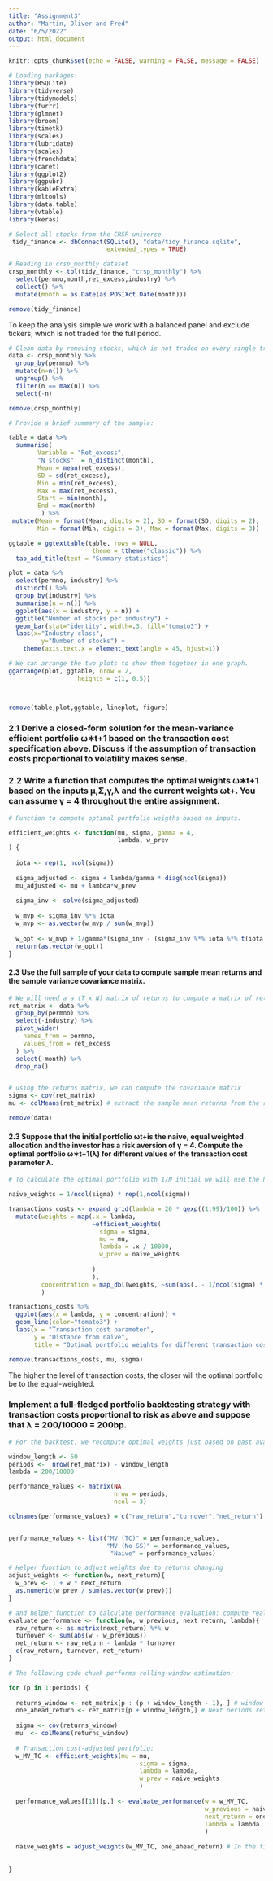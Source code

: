 ```yaml
---
title: "Assignment3"
author: "Martin, Oliver and Fred"
date: "6/5/2022"
output: html_document
---
```


```r
knitr::opts_chunk$set(echo = FALSE, warning = FALSE, message = FALSE)
```

```r
# Loading packages:
library(RSQLite)
library(tidyverse)
library(tidymodels) 
library(furrr) 
library(glmnet)
library(broom)
library(timetk)
library(scales)
library(lubridate)
library(scales)
library(frenchdata)
library(caret)
library(ggplot2)
library(ggpubr)
library(kableExtra)
library(mltools)
library(data.table)
library(vtable)
library(keras)
```


```r
# Select all stocks from the CRSP universe
 tidy_finance <- dbConnect(SQLite(), "data/tidy_finance.sqlite", 
                           extended_types = TRUE)

# Reading in crsp_monthly dataset
crsp_monthly <- tbl(tidy_finance, "crsp_monthly") %>%
  select(permno,month,ret_excess,industry) %>%
  collect() %>%
  mutate(month = as.Date(as.POSIXct.Date(month)))

remove(tidy_finance)
```
To keep the analysis simple we work with a balanced panel and exclude tickers, which is not traded for the full period. 
```r

# Clean data by removing stocks, which is not traded on every single trading day. 
data <- crsp_monthly %>%
  group_by(permno) %>%
  mutate(n=n()) %>%
  ungroup() %>%
  filter(n == max(n)) %>%
  select(-n)

remove(crsp_monthly)
```

```r
# Provide a brief summary of the sample:

table = data %>% 
  summarise(
        Variable = "Ret_excess",
        "N stocks"  = n_distinct(month),
        Mean = mean(ret_excess),
        SD = sd(ret_excess),
        Min = min(ret_excess),
        Max = max(ret_excess),
        Start = min(month),
        End = max(month)
         ) %>%
 mutate(Mean = format(Mean, digits = 2), SD = format(SD, digits = 2),
        Min = format(Min, digits = 3), Max = format(Max, digits = 3))

ggtable = ggtexttable(table, rows = NULL,
                       theme = ttheme("classic")) %>%
  tab_add_title(text = "Summary statistics")

plot = data %>% 
  select(permno, industry) %>%
  distinct() %>%
  group_by(industry) %>%
  summarise(n = n()) %>%
  ggplot(aes(x = industry, y = n)) +
  ggtitle("Number of stocks per industry") +
  geom_bar(stat="identity", width=.3, fill="tomato3") +
  labs(x="Industry class",
         y="Number of stocks") + 
    theme(axis.text.x = element_text(angle = 45, hjust=1))

# We can arrange the two plots to show them together in one graph. 
ggarrange(plot, ggtable, nrow = 2,
                   heights = c(1, 0.5)) 



remove(table,plot,ggtable, lineplot, figure)

```

### 2.1 Derive a closed-form solution for the mean-variance efficient portfolio ω∗t+1 based on the transaction cost specification above. Discuss if the assumption of transaction costs proportional to volatility makes sense.


### 2.2 Write a function that computes the optimal weights ω∗t+1 based on the inputs μ,Σ,γ,λ and the current weights ωt+. You can assume γ = 4 throughout the entire assignment.

```r
# Function to compute optimal portfolio weigths based on inputs. 

efficient_weights <- function(mu, sigma, gamma = 4, 
                              lambda, w_prev
) {
  
  iota <- rep(1, ncol(sigma))
  
  sigma_adjusted <- sigma + lambda/gamma * diag(ncol(sigma))
  mu_adjusted <- mu + lambda*w_prev
  
  sigma_inv <- solve(sigma_adjusted)
  
  w_mvp <- sigma_inv %*% iota
  w_mvp <- as.vector(w_mvp / sum(w_mvp))
  
  w_opt <- w_mvp + 1/gamma*(sigma_inv - (sigma_inv %*% iota %*% t(iota) %*% sigma_inv)/sum(sigma_inv)) %*% mu_adjusted
  return(as.vector(w_opt))
}

```


#### 2.3 Use the full sample of your data to compute sample mean returns and the sample variance covariance matrix.

```r
# We will need a a (T x N) matrix of returns to compute a matrix of returns: 
ret_matrix <- data %>%
  group_by(permno) %>%
  select(-industry) %>%
  pivot_wider(
    names_from = permno,
    values_from = ret_excess
  ) %>% 
  select(-month) %>%
  drop_na() 


# using the returns matrix, we can compute the covariance matrix 
sigma <- cov(ret_matrix)
mu <- colMeans(ret_matrix) # extract the sample mean returns from the return matrix

remove(data)

```

#### 2.3 Suppose that the initial portfolio ωt+is the naive, equal weighted allocation and the investor has a risk aversion of γ = 4. Compute the optimal portfolio ω∗t+1(λ) for different values of the transaction cost parameter λ.
```r
# To calculate the optimal portfolio with 1/N initial we will use the hard-coded weight parameter from the function, as this provides an initially equal-weighted portfolio.

naive_weights = 1/ncol(sigma) * rep(1,ncol(sigma))

transactions_costs <- expand_grid(lambda = 20 * qexp((1:99)/100)) %>%
  mutate(weights = map(.x = lambda,
                       ~efficient_weights(
                         sigma = sigma,
                         mu = mu,
                         lambda = .x / 10000,
                         w_prev = naive_weights
                         
                       )
                       ),
         concentration = map_dbl(weights, ~sum(abs(. - 1/ncol(sigma) * rep(1,ncol(sigma)))))
         )

transactions_costs %>% 
  ggplot(aes(x = lambda, y = concentration)) + 
  geom_line(color="tomato3") +
  labs(x = "Transaction cost parameter", 
       y = "Distance from naive",
       title = "Optimal portfolio weights for different transaction cost")

remove(transactions_costs, mu, sigma)

```

The higher the level of transaction costs, the closer will the optimal portfolio be to the equal-weighted. 

### Implement a full-fledged portfolio backtesting strategy with transaction costs proportional to risk as above and suppose that λ = 200/10000 = 200bp. 

```r
# For the backtest, we recompute optimal weights just based on past available data.

window_length <- 50
periods <-  nrow(ret_matrix) - window_length
lambda = 200/10000

performance_values <- matrix(NA,
                             nrow = periods,
                             ncol = 3)

colnames(performance_values) = c("raw_return","turnover","net_return")


performance_values <- list("MV (TC)" = performance_values, 
                           "MV (No SS)" = performance_values, 
                            "Naive" = performance_values)

# Helper function to adjust weights due to returns changing
adjust_weights <- function(w, next_return){
  w_prev <- 1 + w * next_return
  as.numeric(w_prev / sum(as.vector(w_prev)))
}

# and helper function to calculate performance evaluation: compute realized returns net of transaction costs.
evaluate_performance <- function(w, w_previous, next_return, lambda){
  raw_return <- as.matrix(next_return) %*% w
  turnover <- sum(abs(w - w_previous))
  net_return <- raw_return - lambda * turnover
  c(raw_return, turnover, net_return)
}

```


```r
# The following code chunk performs rolling-window estimation:

for (p in 1:periods) {
  
  returns_window <- ret_matrix[p : (p + window_length - 1), ] # window of return rows. window of rows and all columns
  one_ahead_return <- ret_matrix[p + window_length,] # Next periods return
  
  sigma <- cov(returns_window)
  mu  <- colMeans(returns_window)
  
  # Transaction cost-adjusted portfolio:
  w_MV_TC <- efficient_weights(mu = mu,
                                    sigma = sigma,
                                    lambda = lambda,
                                    w_prev = naive_weights
                                    )
  
  performance_values[[1]][p,] <- evaluate_performance(w = w_MV_TC,
                                                      w_previous = naive_weights,
                                                      next_return = one_ahead_return,
                                                      lambda = lambda
                                                      )
  
  naive_weights = adjust_weights(w_MV_TC, one_ahead_return) # In the first period, this is the naive weight (1/N), but in the second and forward we adjust it. 
  
  
}


```


